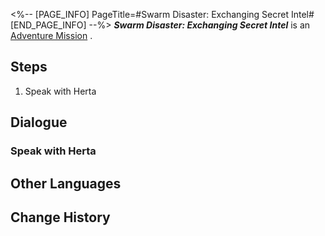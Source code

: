 <%-- [PAGE_INFO]
PageTitle=#Swarm Disaster: Exchanging Secret Intel#
[END_PAGE_INFO] --%>
{{Stub|Dialogue.}}
{{Mission Infobox
|id            = 8013107
|title         = 
|image         = <!--Mission Swarm Disaster: Exchanging Secret Intel.png-->
|type          = Adventure
|event_name    = 
|chapter       = 
|requirements  = {{cx}}<!--Hidden Exploration Objective ID 8013109--> completed
|summary       = <!--official mission summary from Fate's Atlas-->
|characters    = Trailblazer
|startLocation = [[<!--starting world-->]] - [[<!--starting area-->]]
|world         = <!--starting world-->
|area          = <!--starting area-->
|prev          = 
|next          = 
|exp           = 
|credits       = 5000
|stellarJade   = 
|other         = {{Card List|}}
}}
'''''Swarm Disaster: Exchanging Secret Intel''''' is an [[Adventure Mission]]<!--in [world]-->.

==Steps==
# Speak with Herta

<!--
==Gameplay Notes==

--><!--
==Trial Character==

-->
==Dialogue==
{{Stub Dialogue}}
===Speak with Herta===
{{Mission Description|type=adventure|location=<!--to be added-->|Strange. Hasn't the experiment come to a proper conclusion? Herta has suddenly summoned you again, and now she wants to trade some intel with you, and this must be discussed without Ruan Mei or Screwllum present. You grin and get an idea of what this may be about...}}
{{Dialogue Start}}
:{{tx}}
{{Dialogue End}}

==Other Languages==
{{Other Languages
|en   = Swarm Disaster: Exchanging Secret Intel
|zhs  = 寰宇蝗灾：「交换隐藏情报」
|zht  = 寰宇蝗災：「交換隱藏情報」
|ja   = 宇宙の蝗害：「隠し情報交換」
|ko   = 곤충 떼 재난: 「숨겨진 정보 교환」
|es   = La Plaga: Intercambio de información confidencial
|fr   = Désastre de l'Essaim&nbsp;: Échange d'informations confidentielles
|ru   = Нашествие роя: Обмен тайной информацией
|th   = หายนะแห่งมวลแมลง: "แลกเปลี่ยนข้อมูลลับ"
|vi   = Thảm Họa Đàn Côn Trùng: Trao Đổi Tin Mật
|de   = Schwarmkatastrophe: „Austausch von Geheiminformationen“
|id   = Bencana Swarm: Bertukar Informasi Rahasia
|pt   = O Desastre do Enxame: Troca de Informações Secretas
}}

==Change History==
{{Change History|1.3}}
